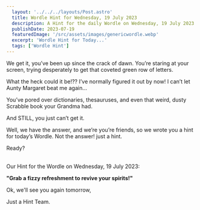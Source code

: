 ```yaml
---
  layout: '../../../layouts/Post.astro'
  title: Wordle Hint for Wednesday, 19 July 2023
  description: A Hint for the daily Wordle on Wednesday, 19 July 2023
  publishDate: 2023-07-19
  featuredImage: '/src/assets/images/genericwordle.webp'
  excerpt: 'Wordle Hint for Today...'
  tags: ['Wordle Hint']
---
```


  We get it, you’ve been up since the crack of dawn. You’re staring at your screen, trying desperately to get that coveted green row of letters. 

  What the heck could it be!??
  I’ve normally figured it out by now!
  I can’t let Aunty Margaret beat me again… 

  You’ve pored over dictionaries, thesauruses, and even that weird, dusty Scrabble book your Grandma had.

  And STILL, you just can’t get it. 

  Well, we have the answer, and we’re you’re friends, so we wrote you a hint for today’s Wordle.
  Not the answer! just a hint. 

  Ready?<br /><br />

  Our Hint for the Wordle on Wednesday, 19 July 2023:

  **"Grab a fizzy refreshment to revive your spirits!"**

  Ok, we'll see you again tomorrow, 

  Just a Hint Team.
  